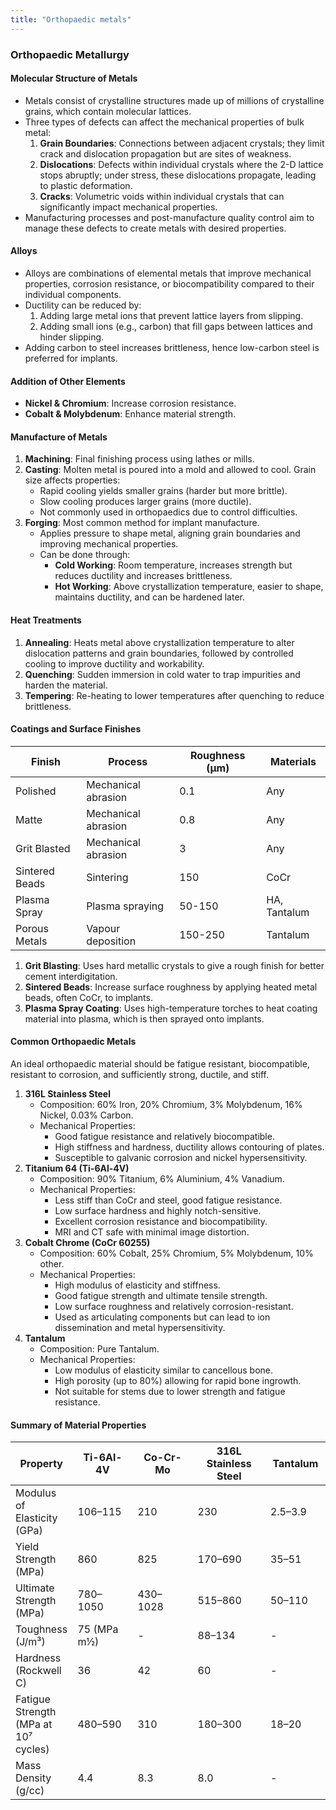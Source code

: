 ```yaml
---
title: "Orthopaedic metals"
---
```


### Orthopaedic Metallurgy

#### Molecular Structure of Metals

-   Metals consist of crystalline structures made up of millions of crystalline grains, which contain molecular lattices.
-   Three types of defects can affect the mechanical properties of bulk metal:
    1.  **Grain Boundaries**: Connections between adjacent crystals; they limit crack and dislocation propagation but are sites of weakness.
    2.  **Dislocations**: Defects within individual crystals where the 2-D lattice stops abruptly; under stress, these dislocations propagate, leading to plastic deformation.
    3.  **Cracks**: Volumetric voids within individual crystals that can significantly impact mechanical properties.
-   Manufacturing processes and post-manufacture quality control aim to manage these defects to create metals with desired properties.

#### Alloys

-   Alloys are combinations of elemental metals that improve mechanical properties, corrosion resistance, or biocompatibility compared to their individual components.
-   Ductility can be reduced by:
    1.  Adding large metal ions that prevent lattice layers from slipping.
    2.  Adding small ions (e.g., carbon) that fill gaps between lattices and hinder slipping.
-   Adding carbon to steel increases brittleness, hence low-carbon steel is preferred for implants.

#### Addition of Other Elements

-   **Nickel & Chromium**: Increase corrosion resistance.
-   **Cobalt & Molybdenum**: Enhance material strength.

#### Manufacture of Metals

1.  **Machining**: Final finishing process using lathes or mills.
2.  **Casting**: Molten metal is poured into a mold and allowed to cool. Grain size affects properties:
    -   Rapid cooling yields smaller grains (harder but more brittle).
    -   Slow cooling produces larger grains (more ductile).
    -   Not commonly used in orthopaedics due to control difficulties.
3.  **Forging**: Most common method for implant manufacture.
    -   Applies pressure to shape metal, aligning grain boundaries and improving mechanical properties.
    -   Can be done through:
        -   **Cold Working**: Room temperature, increases strength but reduces ductility and increases brittleness.
        -   **Hot Working**: Above crystallization temperature, easier to shape, maintains ductility, and can be hardened later.

#### Heat Treatments

1.  **Annealing**: Heats metal above crystallization temperature to alter dislocation patterns and grain boundaries, followed by controlled cooling to improve ductility and workability.
2.  **Quenching**: Sudden immersion in cold water to trap impurities and harden the material.
3.  **Tempering**: Re-heating to lower temperatures after quenching to reduce brittleness.

#### Coatings and Surface Finishes

| **Finish**     | **Process**         | **Roughness (µm)** | **Materials** |
|----------------|---------------------|--------------------|---------------|
| Polished       | Mechanical abrasion | 0.1                | Any           |
| Matte          | Mechanical abrasion | 0.8                | Any           |
| Grit Blasted   | Mechanical abrasion | 3                  | Any           |
| Sintered Beads | Sintering           | 150                | CoCr          |
| Plasma Spray   | Plasma spraying     | 50-150             | HA, Tantalum  |
| Porous Metals  | Vapour deposition   | 150-250            | Tantalum      |

1.  **Grit Blasting**: Uses hard metallic crystals to give a rough finish for better cement interdigitation.
2.  **Sintered Beads**: Increase surface roughness by applying heated metal beads, often CoCr, to implants.
3.  **Plasma Spray Coating**: Uses high-temperature torches to heat coating material into plasma, which is then sprayed onto implants.

#### Common Orthopaedic Metals

An ideal orthopaedic material should be fatigue resistant, biocompatible, resistant to corrosion, and sufficiently strong, ductile, and stiff.

1.  **316L Stainless Steel**
    -   Composition: 60% Iron, 20% Chromium, 3% Molybdenum, 16% Nickel, 0.03% Carbon.
    -   Mechanical Properties:
        -   Good fatigue resistance and relatively biocompatible.
        -   High stiffness and hardness, ductility allows contouring of plates.
        -   Susceptible to galvanic corrosion and nickel hypersensitivity.
2.  **Titanium 64 (Ti-6Al-4V)**
    -   Composition: 90% Titanium, 6% Aluminium, 4% Vanadium.
    -   Mechanical Properties:
        -   Less stiff than CoCr and steel, good fatigue resistance.
        -   Low surface hardness and highly notch-sensitive.
        -   Excellent corrosion resistance and biocompatibility.
        -   MRI and CT safe with minimal image distortion.
3.  **Cobalt Chrome (CoCr 60255)**
    -   Composition: 60% Cobalt, 25% Chromium, 5% Molybdenum, 10% other.
    -   Mechanical Properties:
        -   High modulus of elasticity and stiffness.
        -   Good fatigue strength and ultimate tensile strength.
        -   Low surface roughness and relatively corrosion-resistant.
        -   Used as articulating components but can lead to ion dissemination and metal hypersensitivity.
4.  **Tantalum**
    -   Composition: Pure Tantalum.
    -   Mechanical Properties:
        -   Low modulus of elasticity similar to cancellous bone.
        -   High porosity (up to 80%) allowing for rapid bone ingrowth.
        -   Not suitable for stems due to lower strength and fatigue resistance.

#### Summary of Material Properties

| **Property** | **Ti-6Al-4V** | **Co-Cr-Mo** | **316L Stainless Steel** | **Tantalum** |
|--------------|--------------|--------------|-----------------|--------------|
| Modulus of Elasticity (GPa) | 106–115 | 210 | 230 | 2.5–3.9 |
| Yield Strength (MPa) | 860 | 825 | 170–690 | 35–51 |
| Ultimate Strength (MPa) | 780–1050 | 430–1028 | 515–860 | 50–110 |
| Toughness (J/m³) | 75 (MPa m½) | \- | 88–134 | \- |
| Hardness (Rockwell C) | 36 | 42 | 60 | \- |
| Fatigue Strength (MPa at 10⁷ cycles) | 480–590 | 310 | 180–300 | 18–20 |
| Mass Density (g/cc) | 4.4 | 8.3 | 8.0 | \- |
